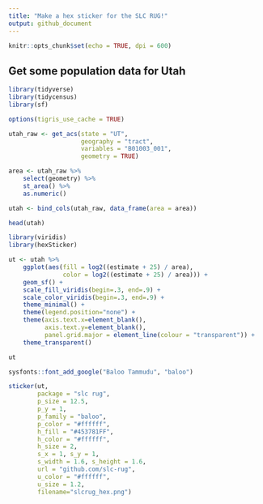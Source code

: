 ```yaml
---
title: "Make a hex sticker for the SLC RUG!"
output: github_document
---
```


```r
knitr::opts_chunk$set(echo = TRUE, dpi = 600)
```

## Get some population data for Utah

```r
library(tidyverse)
library(tidycensus)
library(sf)

options(tigris_use_cache = TRUE)

utah_raw <- get_acs(state = "UT", 
                    geography = "tract", 
                    variables = "B01003_001",  
                    geometry = TRUE)

area <- utah_raw %>% 
    select(geometry) %>% 
    st_area() %>%
    as.numeric()

utah <- bind_cols(utah_raw, data_frame(area = area))

head(utah)
```



```r
library(viridis)
library(hexSticker)

ut <- utah %>%
    ggplot(aes(fill = log2((estimate + 25) / area), 
               color = log2((estimate + 25) / area))) + 
    geom_sf() + 
    scale_fill_viridis(begin=.3, end=.9) + 
    scale_color_viridis(begin=.3, end=.9) + 
    theme_minimal() +
    theme(legend.position="none") +
    theme(axis.text.x=element_blank(),
          axis.text.y=element_blank(),
          panel.grid.major = element_line(colour = "transparent")) +
    theme_transparent()

ut

sysfonts::font_add_google("Baloo Tammudu", "baloo")

sticker(ut,
        package = "slc rug", 
        p_size = 12.5,
        p_y = 1,
        p_family = "baloo",
        p_color = "#ffffff",
        h_fill = "#453781FF",
        h_color = "#ffffff",
        h_size = 2,
        s_x = 1, s_y = 1, 
        s_width = 1.6, s_height = 1.6,
        url = "github.com/slc-rug",
        u_color	= "#ffffff",
        u_size = 1.2,
        filename="slcrug_hex.png")

```


